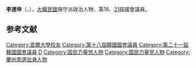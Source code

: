 {{Infobox politician
| name        = 李達坤<br>{{lang|ko|이달곤}}
| image       = 2009년 3월 11일 행정안전부 장관 이달곤.jpg
| caption     = 
| birth_date = {{Birth date and age|1953|9|11}}
| birth_place = {{KOR}}[[慶尚南道|慶尚南道]]
| residence = {{KOR}}[[慶尚南道|慶尚南道]][[昌原市|昌原市]][[鎮海區_(昌原市)|鎮海區]]
| nationality   = {{ROK}}
| party         = {{PPP}}
| otherparty    = {{UFP}}→
| other_names = 
| alma_mater = [[首爾大學|首爾大學]]

| office1 = {{flagicon|South Korea}} 第18、21屆[[韓國國會|韓國國會]]議員
| term_start1 = 2020年5月30日
| term_end1   = 
| constituency1 = [[慶尚南道|慶南]][[昌原市|昌原市]][[鎮海區_(昌原市)|鎮海區]]
| predecessor1 = {{tsl|ko|김성찬 (1954년)|金盛贊}}
| successor1  = 
| term_start2 = 2008年5月30日
| term_end2   = 2009年3月3日
| constituency2 = [[大國家黨|大國家黨]]比例代表第10位
| predecessor2 = 
| successor2  = 

}}
'''李達坤'''（{{kor|이달곤|李達坤|Lee Dal-gon}}，{{bd|1953年|9月11日}}），[[大韓民國|大韓民國]]保守派政治人物，第18、[[第21屆大韓民國國會議員名單|21]]屆國會議員。

== 参考文献 ==
<references />

{{DEFAULTSORT:Lee Dal-gon}}
[[Category:首爾大學校友|Category:首爾大學校友]]
[[Category:第十八屆韓國國會議員|Category:第十八屆韓國國會議員]]
[[Category:第二十一屆韓國國會議員|Category:第二十一屆韓國國會議員]]
[[Category:李姓|D]]
[[Category:国民力量党人物|Category:国民力量党人物]]
[[Category:国民力量党人物|Category:国民力量党人物]]
[[Category:慶尚南道出身人物|Category:慶尚南道出身人物]]